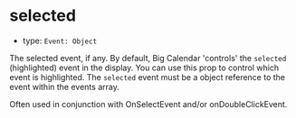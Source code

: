 
# selected

- type: `Event: Object`

The selected event, if any. By default, Big Calendar 'controls' the `selected` (highlighted) event in the display. You can use this prop to control which event is highlighted. The `selected` event must be a object reference to the event within the <LinkTo kind="props" story="events">events</LinkTo> array.

Often used in conjunction with <LinkTo kind="props" story="on-select-event">OnSelectEvent</LinkTo> and/or <LinkTo kind="props" story="on-double-click-event">onDoubleClickEvent</LinkTo>.

<Canvas>
  <Story id="props--selected" />
</Canvas>
